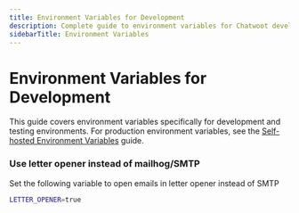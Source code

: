 ```yaml
---
title: Environment Variables for Development
description: Complete guide to environment variables for Chatwoot development and testing
sidebarTitle: Environment Variables
---
```


# Environment Variables for Development

This guide covers environment variables specifically for development and testing environments. For production environment variables, see the [Self-hosted Environment Variables](../../self-hosted/configuration/environment-variables) guide.

### Use letter opener instead of mailhog/SMTP

Set the following variable to open emails in letter opener instead of SMTP

```bash
LETTER_OPENER=true
```